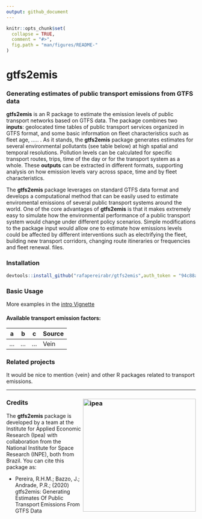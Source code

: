 ```yaml
---
output: github_document
---
```


```r
knitr::opts_chunk$set(
  collapse = TRUE,
  comment = "#>",
  fig.path = "man/figures/README-"
)
```

# gtfs2emis

### Generating estimates of public transport emissions from GTFS data

**gtfs2emis** is an R package to estimate the emission levels of public transport networks based on GTFS data. The package combines two **inputs**: geolocated time tables of public transport services organized in GTFS format, and some basic information on fleet characteristics such as fleet age, ..... . As it stands, the **gtfs2emis** package generates estimates for several environmental pollutants (see table below) at high spatial and temporal resolutions. Pollution levels can be calculated for specific transport routes, trips, time of the day or for the transport system as a whole. These **outputs** can be extracted in different formats, supporting analysis on how emission levels vary across space, time and by fleet characteristics.

The **gtfs2emis** package leverages on standard GTFS data format and develops a computational method that can be easily used to estimate enviromental emissions of several public transport systems around the world. One of the core advantages of **gtfs2emis** is that it makes extremely easy to simulate how the environmental performance of a public transport system would change under different policy scenarios. Simple modifications to the package input would allow one to estimate how emissions levels could be affected by different interventions such as electrifying the fleet, building new transport corridors, changing route itineraries or frequencies and fleet renewal.
files.

### Installation

```r
devtools::install_github("rafapereirabr/gtfs2emis",auth_token = "94c88a642a2f62fce15e4c05cc0b6ead55ff5851")
```

### Basic Usage

More examples in the [intro Vignette](https://github.com/rafapereirabr/gtfs2emis/blob/master/doc/gtfs2emis-vignette.md)

#### Available transport emission factors:


| a   |  b  |  c  | Source |
|-----|-----|-----|-----|
| ... | ... | ... | Vein   |


### **Related projects**

It would be nice to mention {vein} and other R packages related to transport emissions.


-----

### Credits <img align="right" src="man/figures/ipea_logo.png" alt="ipea" width="300">

The **gtfs2emis** package is developed by a team at the Institute for Applied Economic Research (Ipea) with collaboration from the National Institute for Space Research (INPE), both from Brazil. You can cite this package as:

* Pereira, R.H.M.; Bazzo, J.; Andrade, P.R.; (2020) gtfs2emis: Generating Estimates Of Public Transport Emissions From GTFS Data
